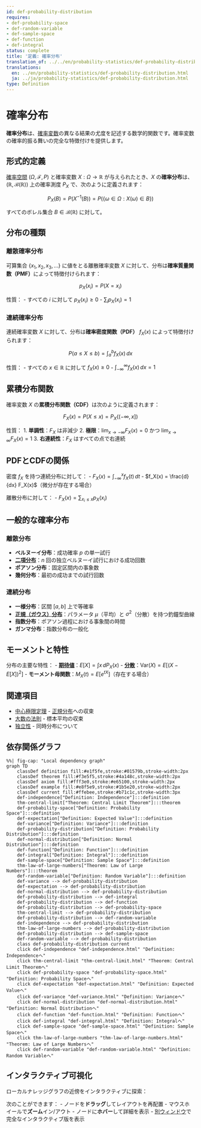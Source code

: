 ```yaml
---
id: def-probability-distribution
requires:
- def-probability-space
- def-random-variable
- def-sample-space
- def-function
- def-integral
status: complete
title: '定義: 確率分布'
translation_of: ../../en/probability-statistics/def-probability-distribution.qmd
translations:
  en: ../en/probability-statistics/def-probability-distribution.html
  ja: ../ja/probability-statistics/def-probability-distribution.html
type: Definition
---
```


# 確率分布 {#def-probability-distribution}

**確率分布**は、[確率変数](def-random-variable.qmd)の異なる結果の尤度を記述する数学的関数です。確率変数の確率的振る舞いの完全な特徴付けを提供します。

## 形式的定義

[確率空間](def-probability-space.qmd) $(\Omega, \mathcal{F}, P)$ と確率変数 $X: \Omega \to \mathbb{R}$ が与えられたとき、$X$ の**確率分布**は、$(\mathbb{R}, \mathcal{B}(\mathbb{R}))$ 上の確率測度 $P_X$ で、次のように定義されます：

$$P_X(B) = P(X^{-1}(B)) = P(\{\omega \in \Omega : X(\omega) \in B\})$$

すべてのボレル集合 $B \in \mathcal{B}(\mathbb{R})$ に対して。

## 分布の種類

### 離散確率分布

可算集合 $\{x_1, x_2, x_3, \ldots\}$ に値をとる離散確率変数 $X$ に対して、分布は**確率質量関数（PMF）**によって特徴付けられます：

$$p_X(x_i) = P(X = x_i)$$

性質：
- すべての $i$ に対して $p_X(x_i) \geq 0$
- $\sum_{i} p_X(x_i) = 1$

### 連続確率分布

連続確率変数 $X$ に対して、分布は**確率密度関数（PDF）** $f_X(x)$ によって特徴付けられます：

$$P(a \leq X \leq b) = \int_a^b f_X(x) \, dx$$

性質：
- すべての $x \in \mathbb{R}$ に対して $f_X(x) \geq 0$
- $\int_{-\infty}^{\infty} f_X(x) \, dx = 1$

## 累積分布関数

確率変数 $X$ の**累積分布関数（CDF）**は次のように定義されます：

$$F_X(x) = P(X \leq x) = P_X((-\infty, x])$$

性質：
1. **単調性**：$F_X$ は非減少
2. **極限**：$\lim_{x \to -\infty} F_X(x) = 0$ かつ $\lim_{x \to \infty} F_X(x) = 1$
3. **右連続性**：$F_X$ はすべての点で右連続

## PDFとCDFの関係

密度 $f_X$ を持つ連続分布に対して：
- $F_X(x) = \int_{-\infty}^x f_X(t) \, dt$
- $f_X(x) = \frac{d}{dx} F_X(x)$（微分が存在する場合）

離散分布に対して：
- $F_X(x) = \sum_{x_i \leq x} p_X(x_i)$

## 一般的な確率分布

### 離散分布
- **ベルヌーイ分布**：成功確率 $p$ の単一試行
- **[二項分布](def-binomial-distribution.qmd)**：$n$ 回の独立ベルヌーイ試行における成功回数
- **ポアソン分布**：固定区間内の事象数
- **幾何分布**：最初の成功までの試行回数

### 連続分布
- **一様分布**：区間 $[a, b]$ 上で等確率
- **[正規（ガウス）分布](def-normal-distribution.qmd)**：パラメータ $\mu$（平均）と $\sigma^2$（分散）を持つ釣鐘型曲線
- **指数分布**：ポアソン過程における事象間の時間
- **ガンマ分布**：指数分布の一般化

## モーメントと特性

分布の主要な特性：
- **[期待値](def-expectation.qmd)**：$E[X] = \int x \, dP_X(x)$
- **[分散](def-variance.qmd)**：$\text{Var}(X) = E[(X - E[X])^2]$
- **モーメント母関数**：$M_X(t) = E[e^{tX}]$（存在する場合）

## 関連項目
- [中心極限定理](thm-central-limit.qmd) - [正規分布](def-normal-distribution.qmd)への収束
- [大数の法則](thm-law-of-large-numbers.qmd) - 標本平均の収束
- [独立性](def-independence.qmd) - 同時分布について

## 依存関係グラフ

```mermaid
%%| fig-cap: "Local dependency graph"
graph TD
    classDef definition fill:#e1f5fe,stroke:#01579b,stroke-width:2px
    classDef theorem fill:#f3e5f5,stroke:#4a148c,stroke-width:2px
    classDef axiom fill:#fff3e0,stroke:#e65100,stroke-width:2px
    classDef example fill:#e8f5e9,stroke:#1b5e20,stroke-width:2px
    classDef current fill:#ffebee,stroke:#b71c1c,stroke-width:3px
    def-independence["Definition: Independence"]:::definition
    thm-central-limit["Theorem: Central Limit Theorem"]:::theorem
    def-probability-space["Definition: Probability Space"]:::definition
    def-expectation["Definition: Expected Value"]:::definition
    def-variance["Definition: Variance"]:::definition
    def-probability-distribution["Definition: Probability Distribution"]:::definition
    def-normal-distribution["Definition: Normal Distribution"]:::definition
    def-function["Definition: Function"]:::definition
    def-integral["Definition: Integral"]:::definition
    def-sample-space["Definition: Sample Space"]:::definition
    thm-law-of-large-numbers["Theorem: Law of Large Numbers"]:::theorem
    def-random-variable["Definition: Random Variable"]:::definition
    def-variance --> def-probability-distribution
    def-expectation --> def-probability-distribution
    def-normal-distribution --> def-probability-distribution
    def-probability-distribution --> def-integral
    def-probability-distribution --> def-function
    def-probability-distribution --> def-probability-space
    thm-central-limit --> def-probability-distribution
    def-probability-distribution --> def-random-variable
    def-independence --> def-probability-distribution
    thm-law-of-large-numbers --> def-probability-distribution
    def-probability-distribution --> def-sample-space
    def-random-variable --> def-probability-distribution
    class def-probability-distribution current
    click def-independence "def-independence.html" "Definition: Independenceへ"
    click thm-central-limit "thm-central-limit.html" "Theorem: Central Limit Theoremへ"
    click def-probability-space "def-probability-space.html" "Definition: Probability Spaceへ"
    click def-expectation "def-expectation.html" "Definition: Expected Valueへ"
    click def-variance "def-variance.html" "Definition: Varianceへ"
    click def-normal-distribution "def-normal-distribution.html" "Definition: Normal Distributionへ"
    click def-function "def-function.html" "Definition: Functionへ"
    click def-integral "def-integral.html" "Definition: Integralへ"
    click def-sample-space "def-sample-space.html" "Definition: Sample Spaceへ"
    click thm-law-of-large-numbers "thm-law-of-large-numbers.html" "Theorem: Law of Large Numbersへ"
    click def-random-variable "def-random-variable.html" "Definition: Random Variableへ"
```

## インタラクティブ可視化

ローカルナレッジグラフの近傍をインタラクティブに探索：

::: {.graph-viz data-id="def-probability-distribution" data-width="700" data-height="500"}
:::

次のことができます：
- ノードを**ドラッグ**してレイアウトを再配置
- マウスホイールで**ズーム**イン/アウト
- ノードに**ホバー**して詳細を表示
- [別ウィンドウ](../../output/interactive/def-probability-distribution.html){target="_blank"}で完全なインタラクティブ版を表示

